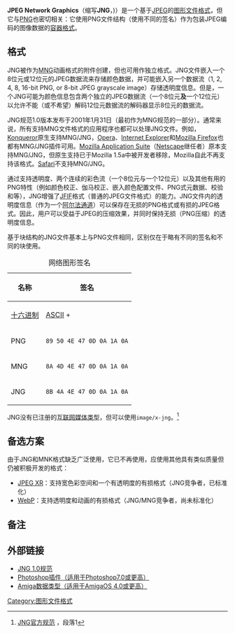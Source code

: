 {{NoteTA
|G1=IT
}}
'''JPEG Network Graphics'''（缩写'''JNG'''，{{IPAc-en|ˈ|dʒ|ɪ|ŋ}})）是一个基于[[JPEG|JPEG]]的[[图形文件格式|图形文件格式]]，但它与[[PNG|PNG]]也密切相关：它使用PNG文件结构（使用不同的签名）作为包装JPEG编码的图像数据的[[视频文件格式|容器格式]]。

==格式==
JNG被作为[[MNG|MNG]]动画格式的附件创建，但也可用作独立格式。JNG文件嵌入一个8位元或12位元的JPEG数据流来存储颜色数据，并可能嵌入另一个数据流（1, 2, 4, 8, 16-bit PNG, or 8-bit JPEG grayscale image）存储透明度信息。但是，一个JNG可能为颜色信息包含两个独立的JPEG数据流（一个8位元'''及'''一个12位元）以允许不能（或不希望）解码12位元数据流的解码器显示8位元的数据流。

JNG规范1.0版本发布于2001年1月31日（最初作为MNG规范的一部分）。通常来说，所有支持MNG文件格式的应用程序也都可以处理JNG文件。例如，[[Konqueror|Konqueror]]原生支持MNG/JNG，[[Opera電腦瀏覽器|Opera]]、[[Internet_Explorer|Internet Explorer]]和[[Firefox|Mozilla Firefox]]也都有MNG/JNG插件可用。[[Mozilla_Application_Suite|Mozilla Application Suite]]（[[網景_(瀏覽器)|Netscape]]继任者）原本支持MNG/JNG，但原生支持已于Mozilla 1.5a中被开发者移除，Mozilla自此不再支持该格式。[[Safari|Safari]]不支持MNG/JNG。

通过支持透明度、两个连续的彩色流（一个8位元与一个12位元）以及其他有用的PNG特性（例如颜色校正、伽马校正、嵌入颜色配置文件、PNG式元数据、校验和等），JNG增强了[[JFIF|JFIF]]格式（普通的JPEG文件格式）的能力。JNG文件内的透明度信息（作为一个[[阿尔法通道|阿尔法通道]]）可以保存在无损的PNG格式或有损的JPEG格式。因此，用户可以受益于JPEG的压缩效果，并同时保持无损（PNG压缩）的透明度信息。

基于块结构的JNG文件基本上与PNG文件相同，区别仅在于略有不同的签名和不同的块使用。
{| class="wikitable" style="margin-bottom: 10px;"
|+网络图形签名
! rowspan="2" |名称 
! colspan="2" |签名
|-
! [[十六进制|十六进制]] 
! [[ASCII|ASCII]] + {{tsl|en|C0 and C1 control codes|C0和C1控制代码|C0, C1}}
|-
! PNG
| <code>89 50 4E 47 0D 0A 1A 0A</code> 
| [[製表鍵|HT]] <nowiki>|</nowiki> 0x80 "PNG" [[回车符|CR]] [[換行|LF]] [[替代字符|SUB]] LF
|-
! MNG
| <code>8A 4D 4E 47 0D 0A 1A 0A</code> 
| LF <nowiki>|</nowiki> 0x80 "MNG" CR LF SUB LF
|-
! JNG
| <code>8B 4A 4E 47 0D 0A 1A 0A</code> 
| VT <nowiki>|</nowiki> 0x80 "JNG" CR LF SUB LF
|}
JNG没有已注册的[[互联网媒体类型|互联网媒体类型]]，但可以使用<code>image/x-jng</code>。<ref>[http://www.libpng.org/pub/mng/spec/jng.html JNG官方规范] {{Wayback|url=http://www.libpng.org/pub/mng/spec/jng.html |date=20200514082416 }}，段落1</ref>

== 备选方案 ==
由于JNG和MNK格式缺乏广泛使用，它已不再使用，应使用其他具有类似质量但仍被积极开发的格式：
* [[JPEG_XR|JPEG XR]]：支持宽色彩空间和一个有透明度的有损格式（JNG竞争者，已标准化）
* [[WebP|WebP]]：支持透明度和动画的有损格式（JNG/MNG竞争者，尚未标准化）

== 备注 ==
<references />

== 外部链接 ==
* [http://www.libpng.org/pub/mng/spec/jng.html JNG 1.0规范] {{Wayback|url=http://www.libpng.org/pub/mng/spec/jng.html |date=20200514082416 }}{{en}}
* [http://www.libpng.org/pub/mng/bin/JNG_Plugin-0.8-photoshop7-win32.zip Photoshop插件（适用于Photoshop7.0或更高）] {{Wayback|url=http://www.libpng.org/pub/mng/bin/JNG_Plugin-0.8-photoshop7-win32.zip |date=20160303202449 }}{{en}}
* [http://www.unsatisfactorysoftware.co.uk/download.php?file=jng_dt Amiga数据类型（适用于AmigaOS 4.0或更高）]{{Wayback|url=http://www.unsatisfactorysoftware.co.uk/download.php?file=jng_dt |date=20191017181501 }}{{en}}

{{图形文件格式}}
{{多媒體壓縮格式}}

[[Category:图形文件格式|Category:图形文件格式]]